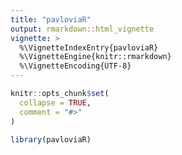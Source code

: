 ```yaml
---
title: "pavloviaR"
output: rmarkdown::html_vignette
vignette: >
  %\VignetteIndexEntry{pavloviaR}
  %\VignetteEngine{knitr::rmarkdown}
  %\VignetteEncoding{UTF-8}
---
```


```r
knitr::opts_chunk$set(
  collapse = TRUE,
  comment = "#>"
)
```

```r
library(pavloviaR)
```
